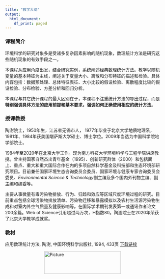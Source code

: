 ```yaml
---
title: "教学大纲"
output:
  html_document:
    df_print: paged
---
```


### 课程简介

环境科学的研究对象多是受诸多复杂因素影响的随机现象，数理统计方法是研究这些随机现象的有效手段之一。

本课程从应用角度出发，结合研究实例，系统阐述经典数理统计方法。教学以随机变量的基本特征为主线，阐述关于变量大小、离散和分布特征的描述和检验。具体内容包括：数据预处理、总体特征表征、大小比较的假设检验、离散程度比较的假设检验、分布检验、方差分析和回归分析。

本课程与其它统计课程的最大区别在于，本课程不注重统计方法的导出过程，而是**特别强调具体方法的应用前提和基本要求，强调如何正确使用相应的统计方法**。

### 授课教授

陶澍院士，1950年生，江苏省无锡市人， 1977年毕业于北京大学地质地理系，1981年、1984年获美国堪萨斯大学硕士、博士学位。2009年当选为中国科学院地学部院士。

1984年至2020年在北京大学工作。现为南方科技大学环境科学与工程学院讲席教授。曾主持国家自然杰出青年基金（1995）、创新研究群体（2000）和包括面上、重点、重大和重大国际合作在内的多项自然科学基金及科技部和生态环境部研究项目。目前兼任国家环境生态咨询委员会委员、国家环境与健康专家咨询委员会委员、*Environmental Science & Technology*副主编及多个国内外刊物主编、副主编和编委等。

主要从事微量有毒污染物排放、行为、归趋和效应等区域尺度环境过程的研究。目前重点包括全球污染物排放清单、污染物迁移和暴露模拟以及农村生活源污染物生成和对室内外空气质量及健康影响等。在国际学术期刊发表第一或通讯作者论文200余篇。Web of Science引用超过两万次，H指数80。陶澍院士在2020年荣获了北京大学教学成就奖。

### 教材

应用数理统计方法, 陶澍, 中国环境科学出版社, 1994, 433页 [下载链接](https://zhu-group.github.io/ams/download/应用数理统计方法_陶澍-清晰版.pdf)


<img src="figs/logo.jpg" 
        alt="Picture" 
        width="250" 
        height="73" 
        style="display: block; margin: 0 auto" />